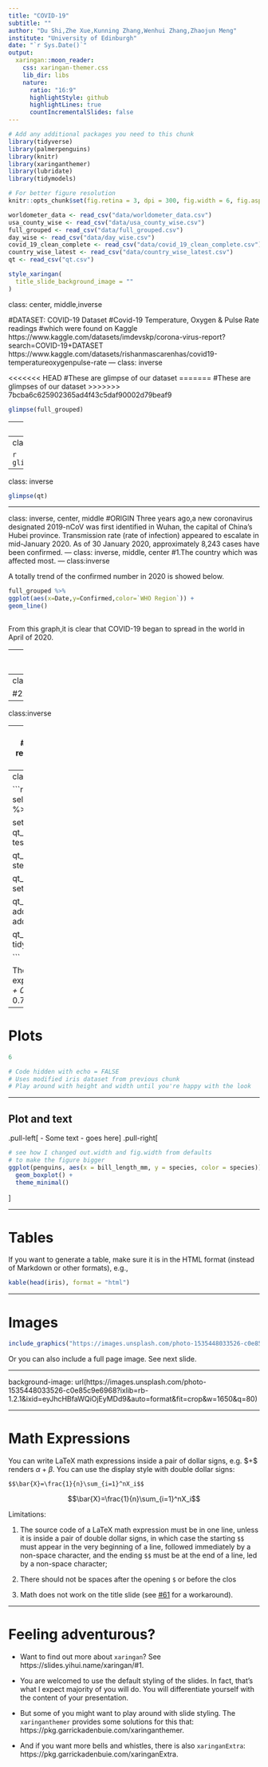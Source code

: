 ```yaml
---
title: "COVID-19"
subtitle: ""
author: "Du Shi,Zhe Xue,Kunning Zhang,Wenhui Zhang,Zhaojun Meng"
institute: "University of Edinburgh"
date: "`r Sys.Date()`"
output:
  xaringan::moon_reader:
    css: xaringan-themer.css
    lib_dir: libs
    nature:
      ratio: "16:9"
      highlightStyle: github
      highlightLines: true
      countIncrementalSlides: false
---
```


```r
# Add any additional packages you need to this chunk
library(tidyverse)
library(palmerpenguins)
library(knitr)
library(xaringanthemer)
library(lubridate)
library(tidymodels)
```

```r
# For better figure resolution
knitr::opts_chunk$set(fig.retina = 3, dpi = 300, fig.width = 6, fig.asp = 0.618, out.width = "80%")
```

```r
worldometer_data <- read_csv("data/worldometer_data.csv")
usa_county_wise <- read_csv("data/usa_county_wise.csv")
full_grouped <- read_csv("data/full_grouped.csv")
day_wise <- read_csv("data/day_wise.csv")
covid_19_clean_complete <- read_csv("data/covid_19_clean_complete.csv")
country_wise_latest <- read_csv("data/country_wise_latest.csv")
qt <- read_csv("qt.csv")
```

```r
style_xaringan(
  title_slide_background_image = ""
)
```

class: center, middle,inverse

#DATASET: COVID-19 Dataset
#Covid-19 Temperature, Oxygen & Pulse Rate readings
#which were found on Kaggle
https://www.kaggle.com/datasets/imdevskp/corona-virus-report?search=COVID-19+DATASET
https://www.kaggle.com/datasets/rishanmascarenhas/covid19-temperatureoxygenpulse-rate
---
class: inverse


<<<<<<< HEAD
#These are glimpse of our dataset
=======
#These are glimpses of our dataset
>>>>>>> 7bcba6c625902365ad4f43c5daf90002d79beaf9
```r
glimpse(full_grouped)
```
---
class: inverse

```r
glimpse(country_wise_latest)
```
---
class: inverse

```r
glimpse(usa_county_wise)
```

---
class: inverse

```r
glimpse(qt)
```
---

class: inverse, center, middle
#ORIGIN
Three years ago,a new coronavirus designated 2019-nCoV was first identified in Wuhan, the capital of China's Hubei province.
Transmission rate (rate of infection) appeared to escalate in mid-January 2020.
As of 30 January 2020, approximately 8,243 cases have been confirmed.
---
class: inverse, middle, center
#1.The country which was affected most.
---
class:inverse

A totally trend of the confirmed number in 2020 is showed below.
```r
full_grouped %>%
ggplot(aes(x=Date,y=Confirmed,color=`WHO Region`)) +
geom_line()
       
```

From this graph,it is clear that COVID-19 began to spread in the world in April of 2020.



---
class:inverse
Top 15 countries


```r
country_wise_latest %>%
  arrange(desc(Confirmed)) %>%
  slice(1:15) %>%
  ggplot(aes(x = Confirmed , y = reorder(`Country/Region`,Confirmed),fill = `WHO Region`)) +
  geom_col()+
  geom_text(aes(label = Confirmed), 
            vjust = 0,
            size = 3,
            colour = "black") +
  labs(title = "Confirmed Cases Worldwide",
       y = "Country",
       x = "Number of confirmed")
```




---
class:inverse,middle,center

#2.



---
class:inverse

---
class:inverse,middle,center
#3.Temperature, Oxygen and Pulse Rate readings of whether a patient was Positive or Negative.

---
class:inverse

```r
qt <- qt %>%
  select(Oxygen,PulseRate,Temperature,Result) %>%
  drop_na()

set.seed(1234)
qt_split <- initial_split(qt)
qt_train <- training(qt_split)
qt_test  <- testing(qt_split)

qt_rec_1 <- recipe(Result ~ ., data = qt)%>%
  step_dummy(all_nominal(), -all_outcomes())

qt_spec_1 <- logistic_reg() %>% 
  set_engine("glm")
  
qt_wflow_1 <- workflow() %>% 
  add_model(qt_spec_1) %>% 
  add_recipe(qt_rec_1)

qt_fit_1 <- qt_wflow_1%>% 
fit(data = qt_train)
tidy(qt_fit_1)


```

The probability of COVID-19 positive = exp(32.38560261 + (-1.14948473)*Oxygen + 0.01447323*Pulse Rate + 0.72863310*Temperature)
---

# Plots 

```r
6
```

```r
# Code hidden with echo = FALSE
# Uses modified iris dataset from previous chunk
# Play around with height and width until you're happy with the look

```

---

## Plot and text

.pull-left[
- Some text
- goes here
]
.pull-right[
```r
# see how I changed out.width and fig.width from defaults
# to make the figure bigger
ggplot(penguins, aes(x = bill_length_mm, y = species, color = species)) +
  geom_boxplot() +
  theme_minimal()
```
]

---

# Tables

If you want to generate a table, make sure it is in the HTML format (instead of Markdown or other formats), e.g.,

```r
kable(head(iris), format = "html")
```

---

# Images

```r
include_graphics("https://images.unsplash.com/photo-1535448033526-c0e85c9e6968?ixlib=rb-1.2.1&ixid=eyJhcHBfaWQiOjEyMDd9&auto=format&fit=crop&w=1650&q=80")
```

Or you can also include a full page image. See next slide.

---

background-image: url(https://images.unsplash.com/photo-1535448033526-c0e85c9e6968?ixlib=rb-1.2.1&ixid=eyJhcHBfaWQiOjEyMDd9&auto=format&fit=crop&w=1650&q=80)

---

# Math Expressions

You can write LaTeX math expressions inside a pair of dollar signs, e.g. &#36;\alpha+\beta$ renders $\alpha+\beta$. You can use the display style with double dollar signs:

```
$$\bar{X}=\frac{1}{n}\sum_{i=1}^nX_i$$
```

$$\bar{X}=\frac{1}{n}\sum_{i=1}^nX_i$$

Limitations:

1. The source code of a LaTeX math expression must be in one line, unless it is inside a pair of double dollar signs, in which case the starting `$$` must appear in the very beginning of a line, followed immediately by a non-space character, and the ending `$$` must be at the end of a line, led by a non-space character;

1. There should not be spaces after the opening `$` or before the clos
1. Math does not work on the title slide (see [#61](https://github.com/yihui/xaringan/issues/61) for a workaround).

---

# Feeling adventurous?

- Want to find out more about `xaringan`? See https://slides.yihui.name/xaringan/#1.

- You are welcomed to use the default styling of the slides. In fact, that's what I expect majority of you will do. You will differentiate yourself with the content of your presentation.

- But some of you might want to play around with slide styling. The 
`xaringanthemer` provides some solutions for this that: https://pkg.garrickadenbuie.com/xaringanthemer.

- And if you want more bells and whistles, there is also `xaringanExtra`: https://pkg.garrickadenbuie.com/xaringanExtra.

